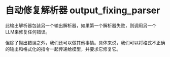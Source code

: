 # 自动修复解析器 output_fixing_parser

此输出解析器包装另一个输出解析器，如果第一个解析器失败，则调用另一个LLM来修复任何错误。

但除了抛出错误之外，我们还可以做其他事情。具体来说，我们可以将格式不正确的输出和格式化的指令一起传递给模型，并要求它修复它。


<Example/>
